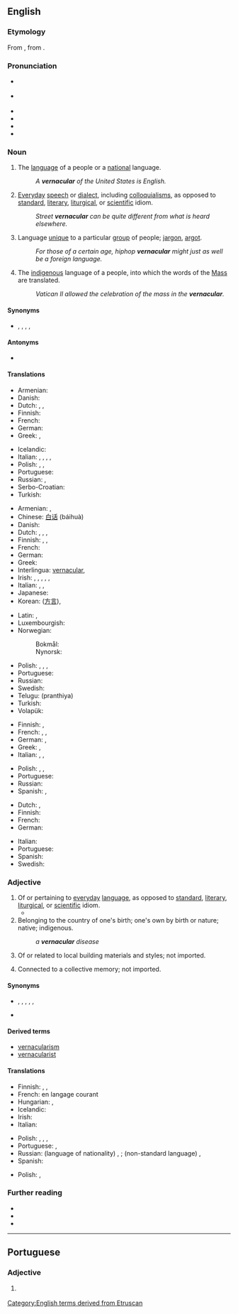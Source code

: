 ==English==
{{was wotd|2010|March|1}}
{{wikipedia}}

===Etymology===
From {{etyl|la|en}} {{m|la|vernāculus||domestic, indigenous, of or pertaining to home-born slaves}}, from {{m|la|verna||a native, a home-born slave (one born in his master's house)}}.

===Pronunciation===
* {{a|UK}} {{IPA|/vəˈnækjələ/|/vəˈnækjʊlə/|lang=en}}
* {{a|US}} {{IPA|/vɚˈnækjəlɚ/|lang=en}}
* {{audio|en-us-vernacular.ogg|Audio (US)|lang=en}}
* {{audio|en-au-vernacular.ogg|Audio (AU)|lang=en}}
* {{rhymes|ækjələ(ɹ)|lang=en}}
* {{hyphenation|ver|nac|u|lar|lang=en}}

===Noun===
{{en-noun}}

# The [[language]] of a people or a [[national]] language.
#: ''A '''vernacular''' of the United States is English.''
# [[everyday|Everyday]] [[speech]] or [[dialect]], including [[colloquialism]]s, as opposed to [[standard]], [[literary]], [[liturgical]], or [[scientific]] idiom.
#: ''Street '''vernacular''' can be quite different from what is heard elsewhere.''
# Language [[unique]] to a particular [[group]] of people; [[jargon]], [[argot]].
#: ''For those of a certain age, hiphop '''vernacular''' might just as well be a foreign language.''
# {{lb|en|Roman Catholicism}} The [[indigenous]] language of a people, into which the words of the [[Mass]] are translated.
#: ''Vatican II allowed the celebration of the mass in the '''vernacular'''.''

====Synonyms====
* {{sense|language unique to a group}} {{l|en|dialect}}, {{l|en|idiom}}, {{l|en|argot}}, {{l|en|jargon}}, {{l|en|slang}}

====Antonyms====
* {{sense|national language}} {{l|en|lingua franca}}

====Translations====
{{trans-top|national language}}
* Armenian: {{t|hy|[[մայրենի]] [[լեզու]]}}
* Danish: {{t|da|national sprog|n}}
* Dutch: {{t+|nl|landstaal|f}}, {{t+|nl|volkstaal|f}}, {{t|nl|ambtstaal|f}}
* Finnish: {{t|fi|kansalliskieli}}
* French: {{t+|fr|langue nationale}}
* German: {{t+|de|Amtssprache|f}}
* Greek: {{t+|el|δημώδης|f}}, {{qualifier|colloquial}} {{t+|el|ντοπιολαλιά|f}}
{{trans-mid}}
* Icelandic: {{t|is|þjóðtunga|f}}
* Italian: {{t+|it|vernacolo|m}}, {{t+|it|idioma|m}}, {{t+|it|parlata|f}}, {{t|it|lingua nazionale}}, {{t+|it|dialetto|m}}
* Polish: {{t|pl|język wernakularny|m}}, {{t|pl|język rodzimy|m}}, {{t|pl|język narodowy|m}}
* Portuguese: {{t+|pt|vernáculo|m}}
* Russian: {{t|ru|наро́дный язы́к|m}}, {{t|ru|ме́стный диале́кт|m}}
* Serbo-Croatian: {{t|sh|narodni jezik}}
* Turkish: {{t|tr|ulusal dil}}
{{trans-bottom}}

{{trans-top|everyday speech}}
* Armenian: {{t|hy|[[ժողովրդական]] [[լեզու]]}}, {{t|hy|[[խոսակցական]] [[լեզու]]}}
* Chinese: [[白话]] (báihuà)
* Danish: {{t|da|daglig tale|c}}
* Dutch: {{t+|nl|volkstaal|f}}, {{t+|nl|omgangstaal|f}}, {{t+|nl|volksmond|m}}, {{t+|nl|spreektaal|f}}
* Finnish: {{t+|fi|arkikieli}}, {{t+|fi|kansankieli}}, {{t+|fi|puhekieli}}
* French: {{t+|fr|vernaculaire|m}}
* German: {{t+|de|Umgangssprache|f}}
* Greek: {{t+|el|δημώδης|f}}
* Interlingua: [[#Interlingua|vernacular]], {{t|ia|lingua vulgar}}
* Irish: {{t|ga|teanga na coitiantachta|f}}, {{t|ga|teanga na háite|f}}, {{t|ga|teanga logánta|f}}, {{t|ga|teanga an phobail|f}}, {{t|ga|teanga choiteann|f}}, {{t|ga|teanga dhúchais|f}}
* Italian: {{t+|it|vernacolare|m}}, {{t+|it|parlata|f}}, {{t+|it|linguaggio|m}}
* Japanese: {{t+|ja|方言|tr=hōgen}}
* Korean: {{t+|ko|방언}}([[方言]]), {{t+|ko|사투리}}
{{trans-mid}}
* Latin: {{t-check|la|vernaculus}}, {{t-check|la|vernacularis}}
* Luxembourgish: {{t|lb|Ëmgangssprooch|f}}
* Norwegian:
*: Bokmål: {{t+|nb|dagligtale|m}}
*: Nynorsk: {{t|nn|daglegtale|m}}
* Polish: {{t|pl|język wernakularny|m}}, {{t|pl|język nieliteracki|m}}, {{t|pl|język potoczny|m}}, {{t|pl|mowa ludowa|f}}
* Portuguese: {{t+|pt|vernáculo|m}}
* Russian: {{t+|ru|просторе́чие|n}}
* Swedish: {{t+|sv|vardagsspråk}}
* Telugu: (pranthiya)
* Turkish: {{t+|tr|konuşma dili}}
* Volapük: {{t|vo|komunapük}}
{{trans-bottom}}

{{trans-top|language unique to a particular group of people}}
* Finnish: {{t+|fi|slangi}}, {{t+|fi|murre}}
* French: {{t+|fr|dialecte|m}}, {{t+|fr|idiome|m}}, {{t+|fr|patois|m}}
* German: {{t+|de|Dialekt|m}}, {{t+|de|Idiom|n}}
* Greek: {{t+|el|διάλεκτος|f}}, {{t+|el|ιδίωμα|n}}
* Italian: {{t+|it|dialetto|m}}, {{t+|it|idioma}}, {{t+|it|parlata|f}}
{{trans-mid}}
* Polish: {{t+|pl|dialekt|m}}, {{t+|pl|narzecze|n}}, {{t+|pl|gwara|f}}
* Portuguese: {{t+|pt|fala|f}}
* Russian: {{t|ru|профессиона́льный жарго́н|n}}
* Spanish: {{t+|es|idioma|m}}, {{t+|es|dialecto|m}}
{{trans-bottom}}

{{trans-top|(Christianity) indigenous language of a people}}
* Dutch: {{t+|nl|volkstaal|f}}, {{t+|nl|stamtaal|f}}
* Finnish: {{t+|fi|kansankieli}}
* French: {{t+|fr|langue vulgaire|f}}
* German: {{t+|de|Volkssprache|f}}
{{trans-mid}}
* Italian: {{t+|it|vernacolo|m}}
* Portuguese: {{t+|pt|vernáculo|m}}
* Spanish: {{t|es|lengua vernácula}}
* Swedish: {{t|sv|folkspråk|n}}
{{trans-bottom}}

===Adjective===
{{en-adj}}

# Of or pertaining to [[everyday]] [[language]], as opposed to [[standard]], [[literary]], [[liturgical]], or [[scientific]] idiom.
#* {{quote-book|title=The Book of Sharks|author={{w|Richard Ellis (biologist)|Richard Ellis}}|year=1983|publisher=Knopf|ISBN=0679722106|passage=There are blacktips, silvertips, bronze whalers, black whalers, spinner sharks, and bignose sharks. These of course are '''vernacular''' names, but this is one case where the scientific nomenclature does not clarify the species, since it is now being revised.|page=111}}
# Belonging to the country of one's birth; one's own by birth or nature; native; indigenous.
#: ''a '''vernacular''' disease''
# {{lb|en|architecture}} Of or related to local building materials and styles; not imported.
# {{lb|en|art}} Connected to a collective memory; not imported.

====Synonyms====
* {{sense|of everyday language}} {{l|en|common}}, {{l|en|everyday}}, {{l|en|indigenous}}, {{l|en|ordinary}}, {{l|en|vulgar}}, {{l|en|colloquial}}
* {{sense|architecture}} {{l|en|folk}}

====Derived terms====
* [[vernacularism]]
* [[vernacularist]]

====Translations====
{{trans-top|pertaining to everyday language}}
* Finnish: {{t+|fi|arkikielinen}}, {{t|fi|kansankielinen}}, {{t+|fi|puhekielinen}}
* French: en langage courant
* Hungarian: {{t+|hu|köznyelvi}}, {{t+|hu|hétköznapi}}
* Icelandic: {{t|is|þjóðtungu-}}
* Irish: {{t|ga|dúchasach}}
* Italian: {{t+|it|vernacolare}}
{{trans-mid}}
* Polish: {{t+|pl|wernakularny}}, {{t|pl|ludowy}}, {{t|pl|nieliteracki}}, {{t+|pl|potoczny}}
* Portuguese: {{t+|pt|vernáculo}}, {{t|pt|vernacular}}
* Russian: (language of nationality) {{t+|ru|наро́дный}}, {{t+|ru|ме́стный}}; (non-standard language) {{t+|ru|просторе́чный|n}}, {{t+|ru|разгово́рный|n}}
* Spanish: {{t+|es|vernáculo}}
{{trans-bottom}}

{{trans-top-also|of or related to local building materials and styles; not imported|folk}}
* Polish: {{t+|pl|wernakularny}}, {{t+|pl|ludowy}}
{{trans-mid}}
{{trans-bottom}}

===Further reading===
* {{R:Webster 1913}}
* {{R:Century 1911}}
* {{R:OneLook}}

[[Category:English terms derived from Etruscan]]

----

==Portuguese==

===Adjective===
{{pt-adj|vernacula|r}}

# {{l|en|vernacular}} {{gloss|pertaining to everyday language}}
#: {{syn|pt|[[vernáculo]]}}